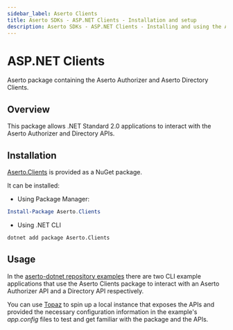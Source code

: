 ```yaml
---
sidebar_label: Aserto Clients
title: Aserto SDKs - ASP.NET Clients - Installation and setup
description: Aserto SDKs - ASP.NET Clients - Installing and using the ASP.NET Clients
---
```


# ASP.NET Clients

Aserto package containing the Aserto Authorizer and Aserto Directory Clients.

## Overview

This package allows .NET Standard 2.0 applications to interact with the Aserto Authorizer and Directory APIs.

## Installation

[Aserto.Clients](https://www.nuget.org/packages/Aserto.Clients/) is provided as a NuGet package.

It can be installed:

- Using Package Manager:

```powershell
Install-Package Aserto.Clients
```

- Using .NET CLI

```cmd
dotnet add package Aserto.Clients
```

## Usage 

In the [aserto-dotnet repository examples](https://github.com/aserto-dev/aserto-dotnet/tree/aserto_clients/examples) there are two CLI example applications that use the Aserto Clients package to interact with an Aserto Authorizer API and a Directory API respectively.

You can use [Topaz](https://www.topaz.sh/) to spin up a local instance that exposes the APIs and provided the necessary configuration information in the example's *app.config* files to test and get familiar with the package and the APIs.
